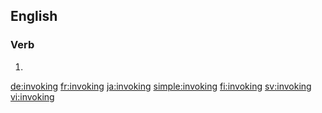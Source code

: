 ==English==

===Verb===
{{head|en|present participle}}

# {{present participle of|invoke|lang=en}}

[[de:invoking]]
[[fr:invoking]]
[[ja:invoking]]
[[simple:invoking]]
[[fi:invoking]]
[[sv:invoking]]
[[vi:invoking]]
